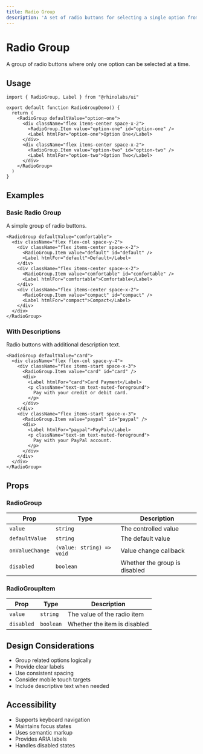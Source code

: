 ```yaml
---
title: Radio Group
description: 'A set of radio buttons for selecting a single option from a list.'
---
```


# Radio Group

A group of radio buttons where only one option can be selected at a time.

## Usage

```tsx
import { RadioGroup, Label } from "@rhinolabs/ui"

export default function RadioGroupDemo() {
  return (
    <RadioGroup defaultValue="option-one">
      <div className="flex items-center space-x-2">
        <RadioGroup.Item value="option-one" id="option-one" />
        <Label htmlFor="option-one">Option One</Label>
      </div>
      <div className="flex items-center space-x-2">
        <RadioGroup.Item value="option-two" id="option-two" />
        <Label htmlFor="option-two">Option Two</Label>
      </div>
    </RadioGroup>
  )
}
```

## Examples

### Basic Radio Group

A simple group of radio buttons.

```tsx
<RadioGroup defaultValue="comfortable">
  <div className="flex flex-col space-y-2">
    <div className="flex items-center space-x-2">
      <RadioGroup.Item value="default" id="default" />
      <Label htmlFor="default">Default</Label>
    </div>
    <div className="flex items-center space-x-2">
      <RadioGroup.Item value="comfortable" id="comfortable" />
      <Label htmlFor="comfortable">Comfortable</Label>
    </div>
    <div className="flex items-center space-x-2">
      <RadioGroup.Item value="compact" id="compact" />
      <Label htmlFor="compact">Compact</Label>
    </div>
  </div>
</RadioGroup>
```

### With Descriptions

Radio buttons with additional description text.

```tsx
<RadioGroup defaultValue="card">
  <div className="flex flex-col space-y-4">
    <div className="flex items-start space-x-3">
      <RadioGroup.Item value="card" id="card" />
      <div>
        <Label htmlFor="card">Card Payment</Label>
        <p className="text-sm text-muted-foreground">
          Pay with your credit or debit card.
        </p>
      </div>
    </div>
    <div className="flex items-start space-x-3">
      <RadioGroup.Item value="paypal" id="paypal" />
      <div>
        <Label htmlFor="paypal">PayPal</Label>
        <p className="text-sm text-muted-foreground">
          Pay with your PayPal account.
        </p>
      </div>
    </div>
  </div>
</RadioGroup>
```

## Props

### RadioGroup

| Prop | Type | Description |
|------|------|-------------|
| `value` | `string` | The controlled value |
| `defaultValue` | `string` | The default value |
| `onValueChange` | `(value: string) => void` | Value change callback |
| `disabled` | `boolean` | Whether the group is disabled |

### RadioGroupItem

| Prop | Type | Description |
|------|------|-------------|
| `value` | `string` | The value of the radio item |
| `disabled` | `boolean` | Whether the item is disabled |

## Design Considerations

- Group related options logically
- Provide clear labels
- Use consistent spacing
- Consider mobile touch targets
- Include descriptive text when needed

## Accessibility

- Supports keyboard navigation
- Maintains focus states
- Uses semantic markup
- Provides ARIA labels
- Handles disabled states
